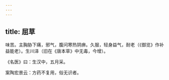 ```yaml
---
---
---
```

title: 屈草
---



味苦。主胸胁下痛，邪气，腹问寒热阴痹。久服，轻身益气，耐老（《御览》作补益能老）。生川泽（旧在《唐本草》中无毒，今增）。

《名医》曰：生汉中，五月采。

案陶宏景云：方药不复用，俗无识者。